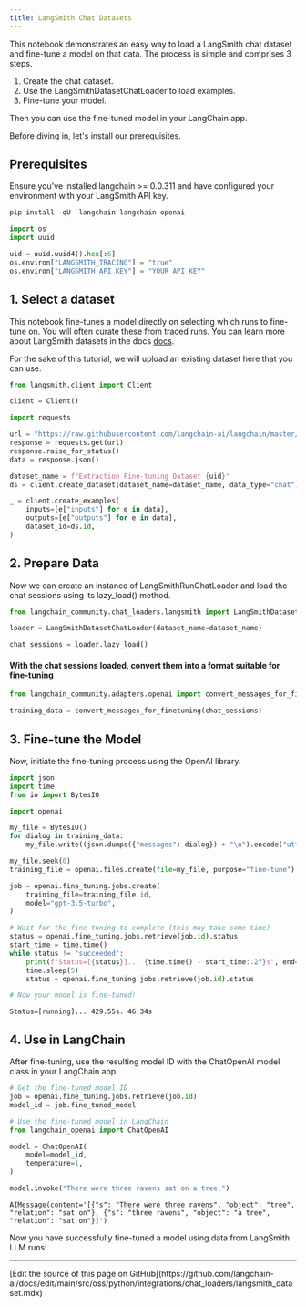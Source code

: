 ```yaml
---
title: LangSmith Chat Datasets
---
```


This notebook demonstrates an easy way to load a LangSmith chat dataset and fine-tune a model on that data.
The process is simple and comprises 3 steps.

1. Create the chat dataset.
2. Use the LangSmithDatasetChatLoader to load examples.
3. Fine-tune your model.

Then you can use the fine-tuned model in your LangChain app.

Before diving in, let's install our prerequisites.

## Prerequisites

Ensure you've installed langchain >= 0.0.311 and have configured your environment with your LangSmith API key.

```python
pip install -qU  langchain langchain-openai
```

```python
import os
import uuid

uid = uuid.uuid4().hex[:6]
os.environ["LANGSMITH_TRACING"] = "true"
os.environ["LANGSMITH_API_KEY"] = "YOUR API KEY"
```

## 1. Select a dataset

This notebook fine-tunes a model directly on selecting which runs to fine-tune on. You will often curate these from traced runs. You can learn more about LangSmith datasets in the docs [docs](https://docs.smith.langchain.com/evaluation/concepts#datasets).

For the sake of this tutorial, we will upload an existing dataset here that you can use.

```python
from langsmith.client import Client

client = Client()
```

```python
import requests

url = "https://raw.githubusercontent.com/langchain-ai/langchain/master/docs/docs/integrations/chat_loaders/example_data/langsmith_chat_dataset.json"
response = requests.get(url)
response.raise_for_status()
data = response.json()
```

```python
dataset_name = f"Extraction Fine-tuning Dataset {uid}"
ds = client.create_dataset(dataset_name=dataset_name, data_type="chat")
```

```python
_ = client.create_examples(
    inputs=[e["inputs"] for e in data],
    outputs=[e["outputs"] for e in data],
    dataset_id=ds.id,
)
```

## 2. Prepare Data

Now we can create an instance of LangSmithRunChatLoader and load the chat sessions using its lazy_load() method.

```python
from langchain_community.chat_loaders.langsmith import LangSmithDatasetChatLoader

loader = LangSmithDatasetChatLoader(dataset_name=dataset_name)

chat_sessions = loader.lazy_load()
```

#### With the chat sessions loaded, convert them into a format suitable for fine-tuning

```python
from langchain_community.adapters.openai import convert_messages_for_finetuning

training_data = convert_messages_for_finetuning(chat_sessions)
```

## 3. Fine-tune the Model

Now, initiate the fine-tuning process using the OpenAI library.

```python
import json
import time
from io import BytesIO

import openai

my_file = BytesIO()
for dialog in training_data:
    my_file.write((json.dumps({"messages": dialog}) + "\n").encode("utf-8"))

my_file.seek(0)
training_file = openai.files.create(file=my_file, purpose="fine-tune")

job = openai.fine_tuning.jobs.create(
    training_file=training_file.id,
    model="gpt-3.5-turbo",
)

# Wait for the fine-tuning to complete (this may take some time)
status = openai.fine_tuning.jobs.retrieve(job.id).status
start_time = time.time()
while status != "succeeded":
    print(f"Status=[{status}]... {time.time() - start_time:.2f}s", end="\r", flush=True)
    time.sleep(5)
    status = openai.fine_tuning.jobs.retrieve(job.id).status

# Now your model is fine-tuned!
```

```output
Status=[running]... 429.55s. 46.34s
```

## 4. Use in LangChain

After fine-tuning, use the resulting model ID with the ChatOpenAI model class in your LangChain app.

```python
# Get the fine-tuned model ID
job = openai.fine_tuning.jobs.retrieve(job.id)
model_id = job.fine_tuned_model

# Use the fine-tuned model in LangChain
from langchain_openai import ChatOpenAI

model = ChatOpenAI(
    model=model_id,
    temperature=1,
)
```

```python
model.invoke("There were three ravens sat on a tree.")
```

```output
AIMessage(content='[{"s": "There were three ravens", "object": "tree", "relation": "sat on"}, {"s": "three ravens", "object": "a tree", "relation": "sat on"}]')
```

Now you have successfully fine-tuned a model using data from LangSmith LLM runs!

---

<Callout icon="pen-to-square" iconType="regular">
  [Edit the source of this page on GitHub](https://github.com/langchain-ai/docs/edit/main/src/oss/python/integrations/chat_loaders/langsmith_dataset.mdx)
</Callout>
